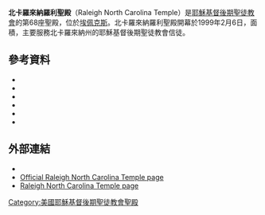 {{Infobox religious building
| 名字 = 北卡羅萊納州羅利聖殿
| 圖片 = RaleighTemple.JPG
| 圖片說明 = 
| 地圖 =
| 地圖尺寸 =
| 地圖說明 =
| 坐標 = {{coord|35|43|55.59960|N|78|51|41.55120|W|type:landmark_region:US|display=title}}
| 宗教 = [[基督教|基督教]]
| 位置 =
| 神 =
| 宗教禮儀 =
| 派別 = [[耶穌基督後期聖徒教會|耶穌基督後期聖徒教會]]
| 節日 =
| 小區 =
| 分區 =
| 基層政權 = [[埃佩克斯_(北卡羅來納州)|埃佩克斯]]
| 區 =
| 領地 =
| 地方行政區 =
| 州 = [[北卡羅萊納州|北卡羅萊納州]]
| 省 =
| 地區 =
| 國家 = [[美國|美國]]
| 行政 =
| 開光年份 =
| 狀態 =
| 傳統稱號 =
| 所有者 =
| 領導 =
| 婆多羅迦 =
| 主保聖人 =
| 官方網站 =
| 建築師 =
| 建築類型 =
| 建築風格 = [[现代建築|现代式]]
| 建築材料 =
| 建立者 =
| 資助者 =
| 總承包商 =
| 建立日期 =
| 奠基 = 1999年2月6日由洛倫·鄧長老主待
| 竣工 = 1999年12月18日至19日由戈登·興格萊會長奉獻
| 建設成本 =
| 毀壞 =
| 正立面朝向 =
| 容納人數 =
| 長度 =
| 寬度 =
| 中殿寬度 =
| 內部面積 = 1195平方公尺
| 最高高度 =
| 穹頂 =
| 外穹頂高度 =
| 內穹頂高度 =
| 外穹頂直徑 =
| 內穹頂直徑 =
| 宣禮塔 =
| 宣禮塔高度 =
| 尖塔 =
| 尖塔高度 = 
| 場地面積 = 1.28公頃
| 寺廟 =
| 紀念碑 =
| 神社 =
| 碑銘 =
| 海拔 =
| 官方名稱1 =
| 類型1 =
| 標準1 =
| 指定日期1 =
| 父列表1 =
| 參考編號1 =
| 官方名稱2 =
| 類型2 =
| 標準2 =
| 指定日期2 =
| 父列表2 = 68
| 參考編號2 =
}}

'''北卡羅來納羅利聖殿'''（Raleigh North Carolina Temple）是[[耶穌基督後期聖徒教會|耶穌基督後期聖徒教會]]的第68座聖殿，位於[[埃佩克斯_(北卡羅來納州)|埃佩克斯]]。北卡羅來納羅利聖殿開幕於1999年2月6日，面積{{convert|10700|sqft|m2}}，主要服務北卡羅來納州的耶穌基督後期聖徒教會信徒。

== 參考資料 ==
* {{citation |url= http://www.ldschurchnewsarchive.com/articles/35239/Ground-broken-for-first-temple-in-North-Carolina.html |title= Ground broken for first temple in North Carolina |first= Christy |last= Martschenko |date= February 13, 1999 |newspaper= [[Church_News|Church News]] |access-date= 2016-04-20 |archive-url= https://web.archive.org/web/20160304215941/http://www.ldschurchnewsarchive.com/articles/35239/Ground-broken-for-first-temple-in-North-Carolina.html |archive-date= 2016-03-04 |dead-url= yes }}
* {{citation |url= http://www.ldschurchnewsarchive.com/articles/35218/1200-youth-help-prepare-temple-site-for-ceremony.html |title= 1,200 youth help prepare temple site for ceremony |date= February 13, 1999 |newspaper= Church News |access-date= 2016-04-20 |archive-url= https://web.archive.org/web/20160304001815/http://www.ldschurchnewsarchive.com/articles/35218/1200-youth-help-prepare-temple-site-for-ceremony.html |archive-date= 2016-03-04 |dead-url= yes }}
* {{citation |url= http://www.ldschurchnewsarchive.com/articles/36360/Golden-statues-of-angel-set-atop---temples-in-Edmonton-Raleigh.html |title= Golden statues of angel set atop temples in Edmonton, Raleigh |date= September 11, 1999 |newspaper= Church News |access-date= 2016-04-20 |archive-url= https://web.archive.org/web/20160304221458/http://www.ldschurchnewsarchive.com/articles/36360/Golden-statues-of-angel-set-atop---temples-in-Edmonton-Raleigh.html |archive-date= 2016-03-04 |dead-url= yes }}
* {{citation |url= http://www.ldschurchnewsarchive.com/articles/36958/Open-house-fosters-good-will-in-temple-community.html |title= Open house fosters good will in temple community |first= Randolyn J. |last= Emerson |date= December 25, 1999 |newspaper= Church News |access-date= 2016-04-20 |archive-url= https://web.archive.org/web/20160304002744/http://www.ldschurchnewsarchive.com/articles/36958/Open-house-fosters-good-will-in-temple-community.html |archive-date= 2016-03-04 |dead-url= yes }}
* {{citation |url= http://www.ldschurchnewsarchive.com/articles/36959/A-Christmastime-offering-to-the-Lord.html |title= A Christmastime 'offering' to the Lord |first= R. Scott |last= Lloyd |date= December 25, 1999 |newspaper= Church News |access-date= 2016-04-20 |archive-url= https://web.archive.org/web/20151021193501/http://www.ldschurchnewsarchive.com/articles/36959/A-Christmastime-offering-to-the-Lord.html |archive-date= 2015-10-21 |dead-url= yes }}
* {{citation |url= http://www.ldschurchnewsarchive.com/articles/39991/Photo-North-Carolina-temple-earns-award-for-appearance.html |title= North Carolina temple earns award for appearance |date= June 2, 2001 |newspaper= Church News |access-date= 2016-04-20 |archive-url= https://web.archive.org/web/20160304220830/http://www.ldschurchnewsarchive.com/articles/39991/Photo-North-Carolina-temple-earns-award-for-appearance.html |archive-date= 2016-03-04 |dead-url= yes }}
==外部連結==
* {{commonscat-inline|Raleigh North Carolina Temple}}
* [http://www.lds.org/church/temples/raleigh-north-carolina Official Raleigh North Carolina Temple page]{{Wayback|url=http://www.lds.org/church/temples/raleigh-north-carolina |date=20151021205915 }}
* [https://web.archive.org/web/20070417185413/http://www.ldschurchtemples.com/raleigh/ Raleigh North Carolina Temple page]

{{耶穌基督後期聖徒教會聖殿}}

[[Category:美國耶穌基督後期聖徒教會聖殿|Category:美國耶穌基督後期聖徒教會聖殿]]


{{Religion-buil-stub}}